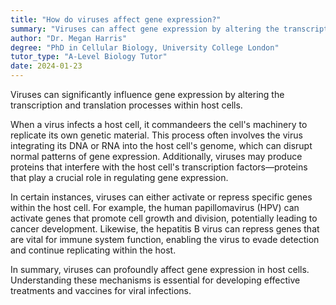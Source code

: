 ```yaml
---
title: "How do viruses affect gene expression?"
summary: "Viruses can affect gene expression by altering the transcription and translation processes within host cells."
author: "Dr. Megan Harris"
degree: "PhD in Cellular Biology, University College London"
tutor_type: "A-Level Biology Tutor"
date: 2024-01-23
---
```


Viruses can significantly influence gene expression by altering the transcription and translation processes within host cells.

When a virus infects a host cell, it commandeers the cell's machinery to replicate its own genetic material. This process often involves the virus integrating its DNA or RNA into the host cell's genome, which can disrupt normal patterns of gene expression. Additionally, viruses may produce proteins that interfere with the host cell's transcription factors—proteins that play a crucial role in regulating gene expression.

In certain instances, viruses can either activate or repress specific genes within the host cell. For example, the human papillomavirus (HPV) can activate genes that promote cell growth and division, potentially leading to cancer development. Likewise, the hepatitis B virus can repress genes that are vital for immune system function, enabling the virus to evade detection and continue replicating within the host.

In summary, viruses can profoundly affect gene expression in host cells. Understanding these mechanisms is essential for developing effective treatments and vaccines for viral infections.
    